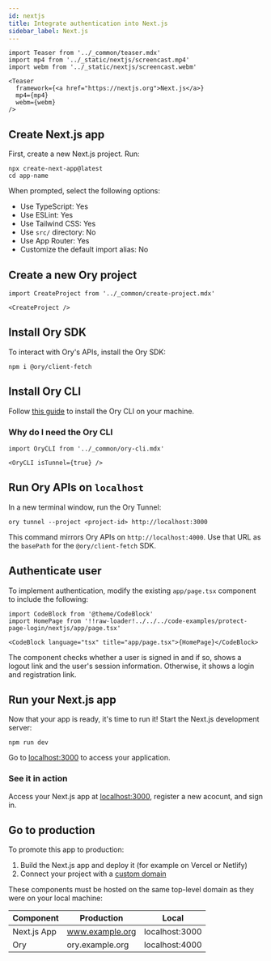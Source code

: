 ```yaml
---
id: nextjs
title: Integrate authentication into Next.js
sidebar_label: Next.js
---
```


```mdx-code-block
import Teaser from '../_common/teaser.mdx'
import mp4 from '../_static/nextjs/screencast.mp4'
import webm from '../_static/nextjs/screencast.webm'

<Teaser
  framework={<a href="https://nextjs.org">Next.js</a>}
  mp4={mp4}
  webm={webm}
/>
```

## Create Next.js app

First, create a new Next.js project. Run:

```shell
npx create-next-app@latest
cd app-name
```

When prompted, select the following options:

- Use TypeScript: Yes
- Use ESLint: Yes
- Use Tailwind CSS: Yes
- Use `src/` directory: No
- Use App Router: Yes
- Customize the default import alias: No

## Create a new Ory project

```mdx-code-block
import CreateProject from '../_common/create-project.mdx'

<CreateProject />
```

## Install Ory SDK

To interact with Ory's APIs, install the Ory SDK:

```
npm i @ory/client-fetch
```

## Install Ory CLI

Follow [this guide](../../guides/cli/01_installation.mdx) to install the Ory CLI on your machine.

### Why do I need the Ory CLI

```mdx-code-block
import OryCLI from '../_common/ory-cli.mdx'

<OryCLI isTunnel={true} />
```

## Run Ory APIs on `localhost`

In a new terminal window, run the Ory Tunnel:

```shell
ory tunnel --project <project-id> http://localhost:3000
```

This command mirrors Ory APIs on `http://localhost:4000`. Use that URL as the `basePath` for the `@ory/client-fetch` SDK.

## Authenticate user

To implement authentication, modify the existing `app/page.tsx` component to include the following:

```mdx-code-block
import CodeBlock from '@theme/CodeBlock'
import HomePage from '!!raw-loader!../../../code-examples/protect-page-login/nextjs/app/page.tsx'

<CodeBlock language="tsx" title="app/page.tsx">{HomePage}</CodeBlock>

```

The component checks whether a user is signed in and if so, shows a logout link and the user's session information. Otherwise, it
shows a login and registration link.

## Run your Next.js app

Now that your app is ready, it's time to run it! Start the Next.js development server:

```shell
npm run dev
```

Go to [localhost:3000](http://localhost:3000/) to access your application.

### See it in action

Access your Next.js app at [localhost:3000](http://localhost:3000/), register a new acocunt, and sign in.

## Go to production

To promote this app to production:

1. Build the Next.js app and deploy it (for example on Vercel or Netlify)
2. Connect your project with a [custom domain](../../guides/custom-domains.mdx)

These components must be hosted on the same top-level domain as they were on your local machine:

| Component   | Production      | Local          |
| ----------- | --------------- | -------------- |
| Next.js App | www.example.org | localhost:3000 |
| Ory         | ory.example.org | localhost:4000 |
